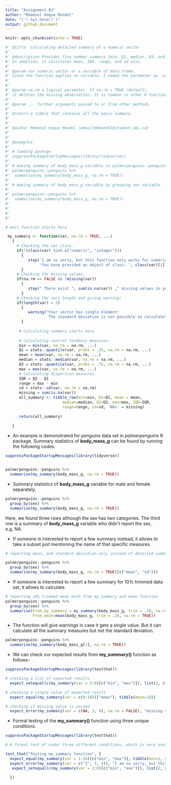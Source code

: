 ```yaml
---
title: "Assignment B1"
author: "Momenul Haque Mondol"
date: "(`r Sys.Date()`)"
output: github_document
---
```


```r
knitr::opts_chunk$set(echo = TRUE)
```



```r
#' @title  Calculating detailed summary of a numeric vector
#'
#' @description Provides five number summary (min, Q1, median, Q3, and max) of a numeric vector.
#' In addition, it calculates mean, IQR, range, and sd also.
#'
#' @param var numeric vector or a variable of data frame. 
#' Since the function applies on variable, I named the parameter as `var'.
#'
#'
#' @param na.rm a logical parameter. If na.rm = TRUE (default), 
#' it deletes the missing observation. It is common in other R functions as well.
#' 
#' @param ... further arguments passed to or from other methods.
#'
#' @return a tibble that contains all the basic summary.
#' 
#'  
#' @author Momenul Haque Mondol \email{mhmondol@student.ubc.ca}
#'
#'
#' @examples
#'
#' # loading package
#' suppressPackageStartupMessages(library(tidyverse))
#' 
#' # making summary of body_mass_g variable in palmerpenguins::penguins data set
#' palmerpenguins::penguins %>% 
#'  summarise(my_summary(body_mass_g, na.rm = TRUE))
#'  
#' # making summary of body_mass_g variable by grouping sex variable
#' 
#' palmerpenguins::penguins %>% 
#'  summarise(my_summary(body_mass_g, na.rm = TRUE))
#'
#'  
#'
#' 

# mail function starts here

 my_summary <- function(var, na.rm = TRUE, ...)
   {
     # Checking the var class.  
     if(!(class(var) %in% c("numeric", "integer")))
       {
          stop('I am so sorry, but this function only works for numeric input!\n',
               'You have provided an object of class: ', class(var)[1])
       }
     # Checking the missing values.   
     if(na.rm == FALSE && !missing(var))
       {
          stop(" There exist ", sum(is.na(var)) ," missing values in your variable!\n")
       }
     # Checking the vars length and giving warning!   
     if(length(var) < 2)
       {
          warning("Your vector has single element!
                   The standard deviation is not possible to calculate") 
       } 
   
      # Calculating summary starts here
      
      # Calculating central tendency measures.   
      min = min(var, na.rm = na.rm, ...)
      Q1 = stats::quantile(var, probs = .25, na.rm = na.rm, ...)
      mean = mean(var, na.rm = na.rm, ...)
      median = stats::median(var, na.rm = na.rm, ...)
      Q3 = stats::quantile(var, probs = .75, na.rm = na.rm, ...)
      max = max(var, na.rm = na.rm, ...)
      # Calculating dispersion measures.
      IQR = Q3 - Q1
      range = max - min
      sd = stats::sd(var, na.rm = na.rm)
      missing = sum(is.na(var))
      all_summary <- tibble_row(min=min, Q1=Q1, mean = mean,
                         median=median, Q3=Q3, max=max, IQR=IQR,
                         range=range, sd=sd, 'NAs' = missing)
      
      return(all_summary) 
      
   }
```      
      
      
 * An example is demonstrated for *penguins* data set in *palmerpenguins* R package. Summary statistics of **body_mass_g** can be found by running the following codes.     
  
```r
suppressPackageStartupMessages(library(tidyverse))


palmerpenguins::penguins %>% 
  summarise(my_summary(body_mass_g, na.rm = TRUE))

```




 * Summary statistics of **body_mass_g** variable for male and female separately.
 
```r


palmerpenguins::penguins %>% 
  group_by(sex) %>% 
  summarise(my_summary(body_mass_g, na.rm = TRUE))

```

Here, we found three rows although the sex has two categories. The third row is a summary of **body_mass_g** variable who didn't report the sex, e.g. NA.



 * If someone is interested to report a few summary instead, it allows to take a subset just mentioning the name of that specific measures.
 
```r
# reporting mean, and standard deviation only instead of detailed summary.

palmerpenguins::penguins %>% 
  group_by(sex) %>% 
  summarise(my_summary(body_mass_g, na.rm = TRUE)[c("mean", "sd")])

```



 * If someone is interested to report a few summary for 10% trimmed data set, it allows to calculate.
```r
# reporting 10% trimmed mean both from my_summary and mean function
palmerpenguins::penguins %>% 
  group_by(sex) %>% 
  summarise(From_my_summary = my_summary(body_mass_g, trim = .10, na.rm = TRUE)["mean"],
            From_mean=mean(body_mass_g, trim = .10, na.rm = TRUE))

```





 * The function will give warnings in case it gets a single value. But it can calculate all the summary measures but not the standard deviation. 
 
```r

palmerpenguins::penguins %>% 
  summarise(my_summary(body_mass_g[1], na.rm = TRUE))

```

 * We can check our expected results from **my_summary()** function as follows- 
 
```r
suppressPackageStartupMessages(library(testthat))

# checking a list of expected results 
  expect_setequal(c(my_summary(var = 2:8)[c("min", "max")]), list(2, 8))

# checking a single value of expected result 
  expect_equal(my_summary(var = c(0:20))["mean"], tibble(mean=10))

# checking if missing value is passed   
  expect_error(my_summary(var = c(NA, 3, 4), na.rm = FALSE), "missing values in your variable!")

```





 * Formal testing of the **my_summary()** function using three unique conditions.
 
```r

suppressPackageStartupMessages(library(testthat))

# A formal test of under three different conditions, which is very useful.

test_that("Testing my_summary function", {
  expect_equal(my_summary(var = 1:10)[c("min", "max")], tibble(min=1, max=10))
  expect_error(my_summary(var = c("2", 3, 4)), "I am so sorry, but this function only works for numeric input!")
   expect_setequal(c(my_summary(var = 2:8)[c("min", "max")]), list(2, 8))

  })

```



 


